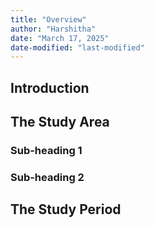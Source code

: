 ```yaml
---
title: "Overview"
author: "Harshitha"
date: "March 17, 2025"
date-modified: "last-modified"
---
```


## Introduction 

## The Study Area 

### Sub-heading 1

### Sub-heading 2 

## The Study Period